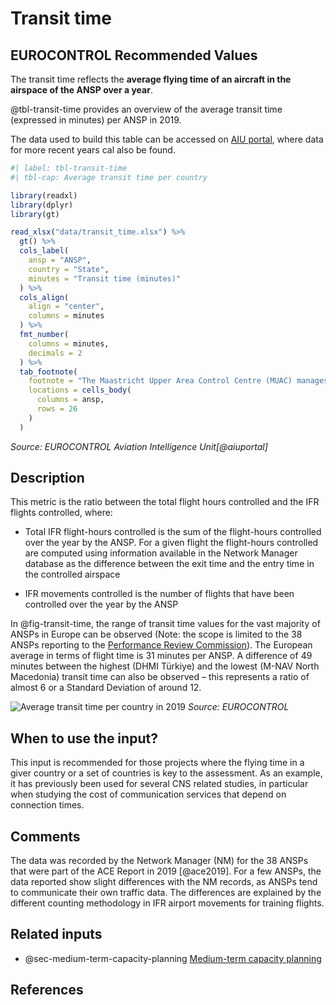 # Transit time {#sec-transit-time}

## EUROCONTROL Recommended Values

The transit time reflects the **average flying time of an aircraft in the airspace of the ANSP over a year**.

@tbl-transit-time provides an overview of the average transit time (expressed 
in minutes) per ANSP in 2019.

The data used to build this table can be accessed on [AIU portal](https://ansperformance.eu/data/), 
where data for more recent years cal also be found.

```r
#| label: tbl-transit-time
#| tbl-cap: Average transit time per country

library(readxl)
library(dplyr)
library(gt)

read_xlsx("data/transit_time.xlsx") %>%
  gt() %>%
  cols_label(
    ansp = "ANSP",
    country = "State",
    minutes = "Transit time (minutes)"
  ) %>%
  cols_align(
    align = "center",
    columns = minutes
  ) %>% 
  fmt_number(
    columns = minutes,
    decimals = 2
  ) %>% 
  tab_footnote(
    footnote = "The Maastricht Upper Area Control Centre (MUAC) manages the upper airspace (from 24,500 to 66,000 feet) over Belgium, the Netherlands, Luxembourg and north-west Germany.",
    locations = cells_body(
      columns = ansp,
      rows = 26
    )
  )
```
*Source: EUROCONTROL Aviation Intelligence Unit[@aiuportal]*

## Description

This metric is the ratio between the total flight hours controlled and the IFR 
flights controlled, where: 

* Total IFR flight-hours controlled is the sum of the flight-hours controlled 
over the year by the ANSP. For a given flight the flight-hours controlled are 
computed using information available in the Network Manager database as the 
difference between the exit time and the entry time in the controlled airspace

* IFR movements controlled is the number of flights that have been controlled
over the year by the ANSP

In @fig-transit-time, the range of transit time values for the vast majority of 
ANSPs in Europe can be observed (Note: the scope is limited to the 38 ANSPs 
reporting to the [Performance Review Commission](https://ansperformance.eu/about/prc/)).
The European average in terms 
of flight time is 31 minutes per ANSP. A difference of 49 minutes between the 
highest (DHMI Türkiye) and the lowest (M-NAV North Macedonia) transit time can
also be observed – this represents a ratio of almost 6 or a Standard Deviation 
of around 12.

![**Average transit time per country in 2019**](figures/transit_time.svg){#fig-transit-time}
*Source: EUROCONTROL*

## When to use the input?

This input is recommended for those projects where the flying time in a giver
country or a set of countries is key to the assessment. As an example, it has 
previously been used for several CNS related studies, in particular when studying 
the cost of communication services that depend on connection times.

## Comments

The data was recorded by the Network Manager (NM) for the 38 ANSPs that were part
of the ACE Report in 2019 [@ace2019]. For a few ANSPs, the data reported show 
slight differences with the NM records, as ANSPs tend to communicate their own 
traffic data. The differences are explained by the different counting methodology 
in IFR airport movements for training flights.

## Related inputs

* @sec-medium-term-capacity-planning [Medium-term capacity planning](#sec-medium-term-capacity-planning)

## References
